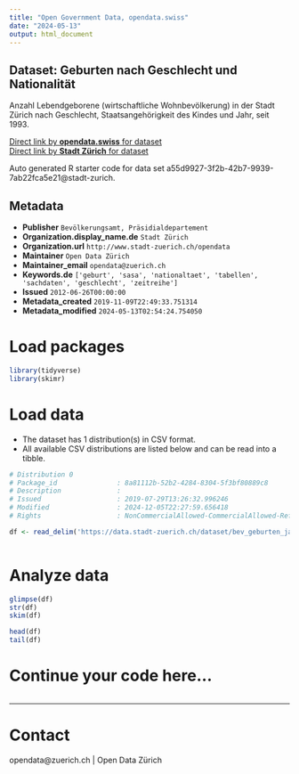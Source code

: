 ```yaml
---
title: "Open Government Data, opendata.swiss"
date: "2024-05-13"
output: html_document
---
```


## Dataset: Geburten nach Geschlecht und Nationalität


Anzahl Lebendgeborene (wirtschaftliche Wohnbevölkerung) in der Stadt Zürich nach Geschlecht, Staatsangehörigkeit des Kindes und Jahr, seit 1993.


[Direct link by **opendata.swiss** for dataset](https://opendata.swiss/de/dataset/geburten-nach-geschlecht-und-nationalitat2)<br>
[Direct link by **Stadt Zürich** for dataset](https://data.stadt-zuerich.ch/dataset/bev_geburten_jahr_geschlecht_nationalitaet_od4010)

Auto generated R starter code for data set a55d9927-3f2b-42b7-9939-7ab22fca5e21@stadt-zurich.

## Metadata

- **Publisher** `Bevölkerungsamt, Präsidialdepartement`
- **Organization.display_name.de** `Stadt Zürich`
- **Organization.url** `http://www.stadt-zuerich.ch/opendata`
- **Maintainer** `Open Data Zürich`
- **Maintainer_email** `opendata@zuerich.ch`
- **Keywords.de** `['geburt', 'sasa', 'nationaltaet', 'tabellen', 'sachdaten', 'geschlecht', 'zeitreihe']`
- **Issued** `2012-06-26T00:00:00`
- **Metadata_created** `2019-11-09T22:49:33.751314`
- **Metadata_modified** `2024-05-13T02:54:24.754050`


# Load packages

```r

library(tidyverse)
library(skimr)

```

# Load data

-   The dataset has 1 distribution(s) in CSV format.
-   All available CSV distributions are listed below and can be read into a tibble.

```r

# Distribution 0
# Package_id               : 8a81112b-52b2-4284-8304-5f3bf80889c8
# Description              : 
# Issued                   : 2019-07-29T13:26:32.996246
# Modified                 : 2024-12-05T22:27:59.656418
# Rights                   : NonCommercialAllowed-CommercialAllowed-ReferenceNotRequired

df <- read_delim('https://data.stadt-zuerich.ch/dataset/bev_geburten_jahr_geschlecht_nationalitaet_od4010/download/BEV401OD4010.csv')



```

# Analyze data

```r

glimpse(df)
str(df)
skim(df)

head(df)
tail(df)

```

# Continue your code here...

```r

```

------------------------------------------------------------------------

# Contact

opendata@zuerich.ch | Open Data Zürich
